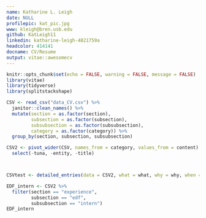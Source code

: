 ```yaml
---
name: Katharine L. Leigh
date: NULL
profilepic: kat_pic.jpg
www: kleigh@bren.usb.edu
github: KatLeigh11
linkedin: katharine-leigh-4821759a
headcolor: 414141
docname: CV/Resume
output: vitae::awesomecv
---
```


```r
knitr::opts_chunk$set(echo = FALSE, warning = FALSE, message = FALSE)
library(vitae)
library(tidyverse)
library(splitstackshape)

```

```r

CSV <- read_csv("data_CV.csv") %>%
  janitor::clean_names() %>%
  mutate(section = as.factor(section),
         subsection = as.factor(subsection),
         subsubsection = as.factor(subsubsection),
         category = as.factor(category)) %>% 
  group_by(section, subsection, subsubsection)

CSV2 <- pivot_wider(CSV, names_from = category, values_from = content) %>% 
  select(-tuna, -entity, -title)



CSVtest <- detailed_entries(data = CSV2, what = what, why = why, when = when, where = where, with = with)

EDF_intern <- CSV2 %>% 
  filter(section == "experience",
         subsection == "edf",
         subsubsection == "intern")
EDF_intern

```

